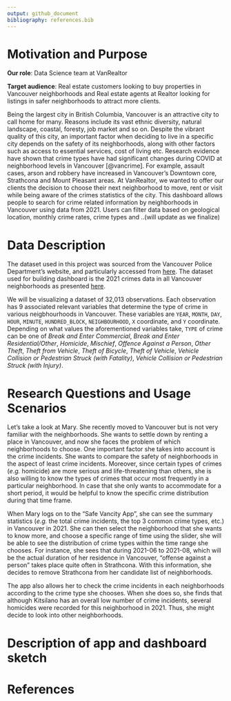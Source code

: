```yaml
---
output: github_document
bibliography: references.bib
---
```


# Motivation and Purpose

**Our role**: Data Science team at VanRealtor

**Target audience**: Real estate customers looking to buy properties in Vancouver neighborhoods and Real estate agents at Realtor looking for listings in safer neighborhoods to attract more clients.  

Being the largest city in British Columbia, Vancouver is an attractive city to call home for many. Reasons include its vast ethnic diversity, natural landscape, coastal, foresty, job market and so on. Despite the vibrant quality of this city, an important factor when deciding to live in a specific city depends on the safety of its neighborhoods, along with other factors such as access to essential services, cost of living etc. Research evidence have shown that crime types have had significant changes during COVID at neighborhood levels in Vancouver [@vancrime]. For example, assault cases, arson and robbery have increased in Vancouver's Downtown core, Strathcona and Mount Pleasant areas. At VanRealtor, we wanted to offer our clients the decision to choose their next neighborhood to move, rent or visit while being aware of the crimes statistics of the city. This dashboard allows people to search for crime related information by neighborhoods in Vancouver using data from 2021. Users can filter data based on geological location, monthly crime rates, crime types and  ..(will update as we finalize)

# Data Description

The dataset used in this project was sourced from the Vancouver Police Department's website, and particularly accessed from [here](https://geodash.vpd.ca/opendata/#). The dataset used for building dashboard is the 2021 crimes data in all Vancouver neighborhoods as
presented [here](https://geodash.vpd.ca/opendata/#).

We will be visualizing a dataset of 32,013 observations. Each observation has 9 associated relevant variables that determine the type of crime in various neigbhourhoods in Vancouver. These variables are `YEAR`, `MONTH`, `DAY`, `HOUR`, `MINUTE`, `HUNDRED_BLOCK`, `NEIGHBOURHOOD`, `X` coordinate, and `Y` coordinate. Depending on what values the aforementioned variables take, `TYPE` of crime can be one of *Break and Enter Commercial*, *Break and Enter Residential/Other*,
*Homicide*, *Mischief*, *Offence Against a Person*, *Other Theft*, *Theft from Vehicle*, *Theft of Bicycle*, *Theft of Vehicle*, *Vehicle Collision or Pedestrian Struck (with Fatality)*, *Vehicle Collision or Pedestrian Struck (with Injury)*.
  

# Research Questions and Usage Scenarios

Let's take a look at Mary. She recently moved to Vancouver but is not very familiar with the neighborhoods. She wants to settle down by renting a place in Vancouver, and now she faces the problem of which neighborhoods to choose. One important factor she takes into account is the crime incidents. She wants to compare the safety of neighborhoods in the aspect of least crime incidents. Moreover, since certain types of crimes (*e.g.* homicide) are more serious and life-threatening than others, she is also willing to know the types of crimes that occur most frequently in a particular neighborhood. In case that she only wants to accommodate for a short period, it would be helpful to know the specific crime distribution during that time frame.

When Mary logs on to the "Safe Vancity App", she can see the summary statistics (*e.g.* the total crime incidents, the top 3 common crime types, etc.) in Vancouver in 2021. She can then select the neighborhood that she wants to know more, and choose a specific range of time using the slider, she will be able to see the distribution of crime types within the time range she chooses. For instance, she sees that during 2021-06 to 2021-08, which will be the actual duration of her residence in Vancouver, "offense against a person" takes place quite often in Strathcona. With this information, she decides to remove Strathcona from her candidate list of neighborhoods.

The app also allows her to check the crime incidents in each neighborhoods according to the crime type she chooses. When she does so, she finds that although Kitsilano has an overall low number of crime incidents, several homicides were recorded for this neighborhood in 2021. Thus, she might decide to look into other neighborhoods.



# Description of app and dashboard sketch










# References